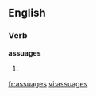 
==English==

===Verb===
'''assuages'''

# {{third-person singular of|[[assuage]]}}

{{anagrams:en/aaegsssu}}
[[fr:assuages]]
[[vi:assuages]]